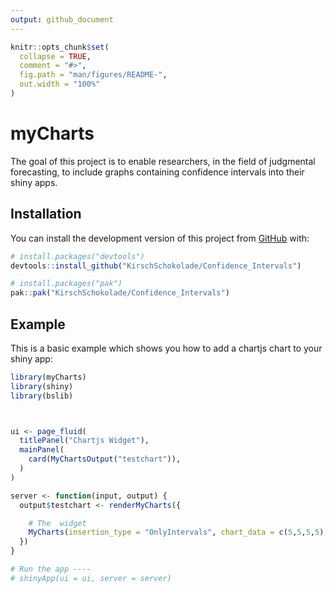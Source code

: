 ```yaml
---
output: github_document
---
```


<!-- README.md is generated from README.Rmd. Please edit that file -->

```r
knitr::opts_chunk$set(
  collapse = TRUE,
  comment = "#>",
  fig.path = "man/figures/README-",
  out.width = "100%"
)
```

# myCharts

<!-- badges: start -->
<!-- badges: end -->

The goal of this project is to enable researchers, in the field of judgmental forecasting, to include graphs containing confidence intervals into their shiny apps.

## Installation

You can install the development version of this project from [GitHub](https://github.com/) with:
```r
# install.packages("devtools")
devtools::install_github("KirschSchokolade/Confidence_Intervals")
```

``` r
# install.packages("pak")
pak::pak("KirschSchokolade/Confidence_Intervals")
```

## Example

This is a basic example which shows you how to add a chartjs chart to your shiny app:

```r
library(myCharts)
library(shiny)
library(bslib)



ui <- page_fluid(
  titlePanel("Chartjs Widget"),
  mainPanel(
    card(MyChartsOutput("testchart")),
  )
)

server <- function(input, output) {
  output$testchart <- renderMyCharts({

    # The  widget
    MyCharts(insertion_type = "OnlyIntervals", chart_data = c(5,5,5,5), top_band= c(6,6,6,6), bottom_band = c(4,4,4,4), labels= c("Eins", "zwei", "drei", "vier", "sechs"))
  })
}

# Run the app ----
# shinyApp(ui = ui, server = server)
```

